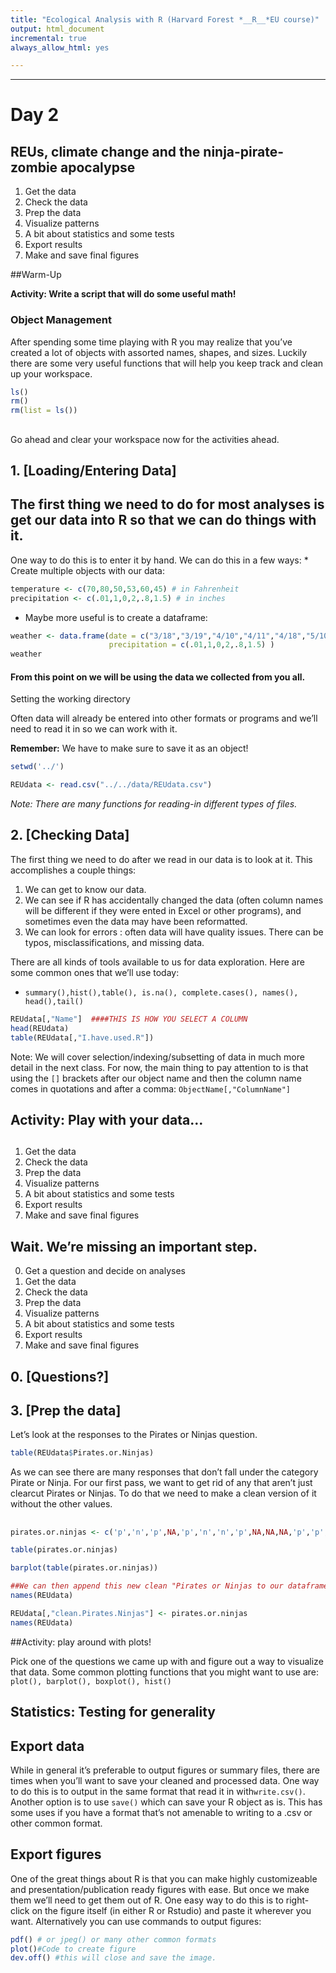 ```yaml
---
title: "Ecological Analysis with R (Harvard Forest *__R__*EU course)"
output: html_document
incremental: true
always_allow_html: yes

---
```

<!-- *** -->

<!-- Lau: add tiny url -->

<!-- Data =  -->

<!-- # Day 1 -->

<!-- - [Getting setup]  -->
<!-- - [Coding basics]  -->
<!-- - [R as a second language]  -->
<!-- - [R Community = Packages + help?] -->
<!-- - [Plotting]  -->

<!-- #  -->

<!-- ## [Getting setup]  -->
<!-- - Install the newest version of __RStudio__ from [here](https://www.rstudio.com/products/rstudio/#Desktop) -->
<!--  - You do not need RStudio to run R. We do suggest it however for the -->
<!--       improvements it offers over the default R GUI (a more seamless -->
<!--       integration of scripts, console and graphs) along with some -->
<!--       other additional features. -->
<!--  - While RStudio offers some point-and-click GUI alternatives, we will -->
<!--    not be using or teaching them in this class. -->

<!-- ## Set up your project space -->

<!-- - Create a directory on your Desktop called Rwksp -->
<!-- - Create the following folders: -->
<!--  - data (This is self explanatory) -->
<!--  - src (This is where your code lives) -->
<!--  - docs (This is where other files that aren't code or data should live) -->
<!-- - I also suggest creating a README file for you to put some general -->
<!--   notes about the workshop -->

<!-- ## Say hello to the Console... -->

<!-- The Console is a command line where you can enter text, as if you are "talking" -->
<!-- to the computer. -->

<!-- ```{r} -->


<!-- ``` -->

<!-- ## Activity: Try out some math -->

<!-- ```{r} -->


<!-- ``` -->


<!-- ```{r} -->
<!-- 2+2 -->
<!-- 2-2 -->
<!-- 2*2 -->
<!-- 2/2 -->
<!-- 2%*%2 -->
<!-- ``` -->

<!-- ## Operators, Objects and Functions -->

<!-- Operators are characters that do things like math, logical operations, -->
<!-- equalities, etc. -->

<!-- Objects (aka. variables) are names that can "store" information, like -->
<!-- data.  -->

<!-- Functions are special types of objects that can do things, they all -->
<!-- have the form of <tt>**name**</tt>(*arguments*). For example: -->

<!-- ```{r, eval=FALSE} -->
<!-- help('help') -->
<!-- ``` -->

<!-- ##Data types and Object classes -->

<!-- There are multiple data types, but for now we just want you to be -->
<!-- aware that are different types:  characters vs. numbers vs. logical -->

<!-- If you do not use "" (or ''), R will read whatever word/combination of -->
<!-- characters you type as an object. Therefore R will read ``` ABCD ``` -->
<!-- as an attempt to call an object that doesn't exist, but ``` "ABCD" ``` as a character string.   -->

<!-- ## Activity: What can we do with objects? -->

<!-- ##  -->

<!-- ```{r, results = T} -->
<!-- x <- 4 -->
<!-- y <- 6 -->
<!-- x + y -->
<!-- z <- "Hello Harvard Forest" -->
<!-- print(z) -->
<!-- ``` -->

<!-- ##  -->

<!-- We will go more in on object classes later in the workshop, but for -->
<!-- now there is one important class you need to know and that is vectors. -->
<!-- Vectors are objects that have multiple numbers (or strings, or -->
<!-- logicals, etc) contained within.  To create a vector do the following: -->
<!-- ``` objectname <- c(1,2,3,4,5)``` . ```c()``` is a function that -->
<!-- stands for concatenate. -->


<!-- ## Activity: What if we want to store more than one value at a time? -->

<!-- ##  -->

<!-- ```{r, results = T} -->
<!-- v <- c(1,2,3,4,10)  -->
<!-- sum(v) -->

<!-- v2 <- c(10,15,20,30,40) -->
<!-- v + v2 -->

<!-- ``` -->

<!-- ##  -->
<!-- ## [R as a second language]  -->

<!-- - Learning R (or any computer language) is similar to learning a foreign language. -->
<!-- - You have to learn more than just the words: you have to learn the -->
<!--   grammar, punctuation and syntax of the language. -->
<!-- - Just like in a foreign language, R has many commands that are -->
<!--  cognates of English words.  This is helpful when learning, as you -->
<!--  often can figure out what a function does from its name alone. -->
<!-- - Though be wary, just like in human languages there are -->
<!--  sometimes false cognates. -->

<!-- ## Can you guess what the following functions do? -->

<!-- ```{r, eval = FALSE}  -->
<!-- mean(x)  -->
<!-- max(x)  -->
<!-- plot(x)  -->
<!-- Map(x)  -->
<!-- ``` -->

<!-- ## About arguments... -->

<!-- - Most functions have default settings for most arguments -->
<!-- - You don't always have to state the argument name, R infers from the -->
<!--   ordering of the arguments -->
<!-- - Like Las Vegas, what happens in a function, stays inside a function -->
<!--   (most of the time...), so you don't have to worry about argument -->
<!--   names that are inside of functions over-writing your objects outside -->
<!--   of the function -->
<!-- - Use <tt>tab</tt> to try and complete the names of functions and -->
<!--   arguments -->

<!-- ## Activity: Pick a function and explore the arguments! -->

<!-- ##  -->

<!-- 1. <tt>help()</tt> or <tt>?</tt> -->
<!-- 2. Use tab completion -->

<!-- ## Scripting -->

<!-- A script is a file that you can store your code for later use! -->

<!-- So, open up a new script file and save it to your Rwksp/src directory. -->

<!-- Commenting can be done using <tt>#</tt> because R will ignore the -->
<!-- entire line to the right of it.  -->


<!-- ## Style and Annotation -->

<!-- Be sure to use style (i.e. formatting of your code) and annotation -->
<!-- that will make your code usable later by others and yourself!  -->

<!-- > 1. R script names should always end in .R -->
<!-- > 2. Try and keep names simple, i.e. 3-5 characters, lowercase -->
<!-- > 3. Put spaces around operators and after commas and before left parentheses except after function names -->
<!-- > 4. Use <tt> <- </tt> for assignment, rather than <tt>=</tt> -->
<!-- > 5. For more info on appropriate formatting, see http://stat405.had.co.nz/r-style.html -->



***
# Day 2

## REUs, climate change and the ninja-pirate-zombie apocalypse

1. Get the data 
2. Check the data
3. Prep the data
4. Visualize patterns
5. A bit about statistics and some tests
6. Export results
7. Make and save final figures

 
##Warm-Up 

__Activity: Write a script that will do some useful math!__
                                                                               
### Object Management
After spending some time playing with R you may realize that you've created 
a lot of objects with assorted names, shapes, and sizes. Luckily there are some
very useful functions that will help you keep track and clean up your workspace.
                                                                               
```r
ls()
rm()
rm(list = ls())
```

## 

Go ahead and clear your workspace now for the activities ahead.

## 1.  [Loading/Entering Data]

## The first thing we need to do for most analyses is get our data into R so that we can do things with it.

One way to do this is to enter it by hand.  We can do this in a few ways:
* Create multiple objects with our data:
```r
temperature <- c(70,80,50,53,60,45) # in Fahrenheit
precipitation <- c(.01,1,0,2,.8,1.5) # in inches
```

* Maybe more useful is to create a dataframe:

```r
weather <- data.frame(date = c("3/18","3/19","4/10","4/11","4/18","5/10"),temperature = c(70,80,50,53,60,45), 
                      precipitation = c(.01,1,0,2,.8,1.5) )
weather
```
                                                                               
#### __From this point on we will be using the data we collected from you all.__

<!-- Lau: double check flow -->

Setting the working directory

Often data will already be entered into other formats or programs and
we'll need to read it in so we can work with it.



__Remember:__ We have to make sure to save it as an object!
```r
setwd('../')

```

```r
REUdata <- read.csv("../../data/REUdata.csv")

```

_Note: There are many functions for reading-in different types of files._


## 2.  [Checking Data]


The first thing we need to do after we read in our data is to look at it.  This accomplishes a couple things:

1. We can get to know our data.
2. We can see if R has accidentally changed the data (often column names will be different if they were ented in Excel or other programs), and sometimes even the data may have been reformatted.
3. We can look for errors : often data will have quality issues. There can be typos,
misclassifications, and missing data.


There are all kinds of tools available to us for data exploration. Here are some common ones that we'll use today:

* ```summary(),hist(),table(), is.na(), complete.cases(), names(), head(),tail()```

```r
REUdata[,"Name"]  ####THIS IS HOW YOU SELECT A COLUMN
head(REUdata)
table(REUdata[,"I.have.used.R"])

```

Note: We will cover selection/indexing/subsetting of data in much more detail in the next class. 
For now, the main thing to pay attention to is that using the ```[]``` brackets after 
our object name and then the column name comes in quotations and after a comma: ```ObjectName[,"ColumnName"]```

## Activity: Play with your data...

## 

1. Get the data 
2. Check the data
3. Prep the data
4. Visualize patterns
5. A bit about statistics and some tests
6. Export results
7. Make and save final figures


## Wait. We're missing an important step.

0. Get a question and decide on analyses
1. Get the data 
2. Check the data
3. Prep the data
4. Visualize patterns
5. A bit about statistics and some tests
6. Export results
7. Make and save final figures

## 0. [Questions?]

<!-- Matt will cover this -->


## 3. [Prep the data]

Let's look at the responses to the Pirates or Ninjas question.
```r
table(REUdata$Pirates.or.Ninjas)
```

As we can see there are many responses that don't fall under the category Pirate or Ninja. For our first pass,
we want to get rid of any that aren't just clearcut Pirates or Ninjas. 
To do that we need to make a clean version of it without the other values.

##

```r
pirates.or.ninjas <- c('p','n','p',NA,'p','n','n','p',NA,NA,NA,'p','p',NA,'p',NA,'p','n',NA,'n','n',NA)

table(pirates.or.ninjas)

barplot(table(pirates.or.ninjas))

##We can then append this new clean "Pirates or Ninjas to our dataframe"
names(REUdata)

REUdata[,"clean.Pirates.Ninjas"] <- pirates.or.ninjas
names(REUdata)

```

##Activity: play around with plots!

Pick one of the questions we came up with and figure out a way to visualize that data. 
Some common plotting functions that you might want to use are: ```plot(), barplot(), boxplot(), hist()```



## Statistics: Testing for generality

<!-- Matt: add PDQ stats intro and search with google -->



## Export data

While in general it's preferable to output figures or summary files, there are times when you'll 
want to save your cleaned and processed data.   One way to do this is to output in the same 
format that read it in with```write.csv()```.  Another option is to use ```save()``` which can 
save your R object as is. This has some uses if you have a 
format that's not amenable to writing to a .csv or other common format.

## Export figures

One of the great things about R is that you can make highly customizeable and presentation/publication ready
figures with ease. But once we make them we'll need to get them out of R.
One easy way to do this is to right-click on the figure itself (in either R or Rstudio) and paste it wherever you want.
Alternatively you can use commands to output figures:
```r
pdf() # or jpeg() or many other common formats
plot()#Code to create figure
dev.off() #this will close and save the image.
```

<!-- # Day 3  -->

<!-- - [Stats and science]  -->
<!-- - [Results: organization and reporting] -->
<!-- - [Life-long lea**R**ning] -->

<!-- ### [R Community = Packages + help?] -->

<!-- - As we mentioned before one of the great things about R is the -->
<!--   community that comes with it. This is helpful in many ways, a few of -->
<!--   which we'll discuss a bit more in depth: -->

<!-- ## [Data manipulation] -->

<!-- * Vectors - indexing -->
<!-- * Matrices - rows and column -->
<!-- * Data Frames - mixing data types -->
<!-- * Lists - applys -->

<!-- ![list example](img/CO2_qPVWsAAErbv.png) -->


<!-- ## -->

<!-- Perhaps the most important resource out there to a new R user are -->
<!-- packages.  While base R comes with many handy functions you will -->
<!-- quickly reach a point where you want to do something that the basic -->
<!-- functions don't cover. -->

<!-- Packages to the rescue! Many people have already poured hours into -->
<!-- creating new functions that do many, many different things.  They -->
<!-- bundle to these functions into 'packages' that are then made freely -->
<!-- available. -->

<!-- ## -->

<!-- First we need to know the package name so we can install it: -->

<!-- ```{r, eval = FALSE} -->
<!-- install.packages("raster") -->
<!-- ``` -->

<!-- ## -->

<!-- You only have to install a package once on your computer. Once it is -->
<!-- installed we can then load it into any script in the future: -->

<!-- ```{r, eval = FALSE} -->
<!-- library("raster") -->
<!-- ``` -->


<!-- ## -->

<!-- Once loaded, we can now use any of the functions from that package: -->

<!-- ```{r, eval = FALSE, warning= FALSE} -->
<!-- library("raster") -->
<!-- r <- raster(matrix(1:25,5,5)) -->
<!-- plot(r) -->
<!-- ``` -->

<!-- ## -->

<!-- This can save you from having to reinvent the wheel each time you need -->
<!-- to do something new! -->

<!-- - Help literature: it can be daunting trying to remember what every -->
<!--   function does and what input is needed to run that function?  Your -->
<!--   new best friend is this simple command: `?function.name` .  Putting -->
<!--   a `?` in front of any function and running that line will bring up -->
<!--   the documentation for that function that should tell you everything -->
<!--   you need to know to use it. -->
<!-- - Stack Overflow and various other online resources: There is already -->
<!--   an abundance of information and tips about R -->
<!--   online. [Stack Overflow](http://stackoverflow.com/) especially often -->
<!--   has questions and answers that may help you figure out whats going -->
<!--   on with your code.  As R continues to grow in popularity, there are -->
<!--   more and more specialized sites devoted to various disciplines that -->
<!--   use R. -->
<!-- ## -->



<!-- ## [Stats and science]  -->

<!-- ## [Results: organization and reporting] -->

<!-- ## [Life-long lea**R**ning] -->


<!-- #  -->

<!-- - TBD: Optional Hacker Session 1 and 2 (e.g. GIS and mapping, iterative -->
<!--   functions, accessing the Harvard Forest Archives, linear algebra, -->
<!--   making Shiny or Leaflet apps) -->



<!-- # [Why R?]  -->

<!-- <div class="notes"> -->

<!-- - Introduce yourselves (role at HF, experience with programming and -->
<!-- analyses, fun fact) -->

<!-- </div> -->


<!-- ##  -->

<!-- R is obviously not the only option when it comes to programming -->
<!--      languages. Ditto for statistical tools. In fact, everything you -->
<!--      can do in R you can probably do in any number of other -->
<!--      programs/languages/webapps/etc.  -->

<!-- So why do we teach R? -->

<!-- ##  -->

<!-- R is immediately useful. Once you know even a little bit it can save -->
<!-- you time over programs like Excel and Google sheets.  With only 2 -->
<!-- lines of code we can create a dataset AND plot it.  With three we can -->
<!-- add custom text. -->

<!-- ##  -->

<!-- ```{r, eval=TRUE} -->

<!-- fake_data <- rnorm(45,mean = 240, sd = 12) -->
<!-- hist(fake_data, col = "lightblue") -->
<!-- text(x = 242, y = 4, "How long would this take in Excel?" , font = 2,cex = 1.2,  col = "red") -->

<!-- ``` -->

<!-- ##  -->

<!-- > - R is growing in popularity - not just for statistics, it is being -->
<!--   adopted for a variety of uses. -->
<!--  > - This means that learning even just the basics can help you in many -->
<!--       paths, not just if you end up teaching REUs at Harvard Forest ;) -->
<!--  > - Pragmatically: Knowing R is an extremely marketable skill in -->
<!--       research, finance, etc. -->
<!--  > - This also means there's a growing community out there to help you - -->
<!--       more on this in a bit. -->

<!-- ##  -->
<!-- > - R is open-source and free. -->
<!--  > - This aligns with our philosophy of open access, documented science. -->
<!--  > - Pragmatically: You and your collaborators will always have access -->
<!--  to it regardless of funds and institutional affiliation. -->

<!-- ## Leaflet -->

<!-- ```{r, echo = TRUE, eval = FALSE} -->
<!-- library("leaflet") -->
<!-- content <- paste(sep = "<br/>", -->
<!--                  "<b><a href='http://harvardforest.fas.harvard.edu'>Harvard Forest</a></b>", -->
<!--                   "REU R Introduction" -->
<!-- ) -->
<!-- m <- leaflet() %>% -->
<!--   addTiles() %>% -->
<!--   addPopups(lat = 42.5315, lng = -72.1899,  content)  -->
<!-- m  -->
<!-- ``` -->

<!-- ##  -->

<!-- ```{r, echo = FALSE} -->
<!-- library("leaflet") -->
<!-- content <- paste(sep = "<br/>", -->
<!--                  "<b><a href='http://harvardforest.fas.harvard.edu'>Harvard Forest</a></b>", -->
<!--                   "REU R Introduction" -->
<!-- ) -->
<!-- m <- leaflet() %>% -->
<!--   addTiles() %>% -->
<!--   addPopups(lat = 42.5315, lng = -72.1899,  content)  -->
<!-- m  -->
<!-- ``` -->

<!-- ## Shiny -->

<!-- - https://ecoapps.shinyapps.io/lvpredatorprey/ -->
<!-- - http://shiny.rstudio.com/gallery/ -->

<!-- ##  -->

<!-- <div class="notes"> -->

<!-- - Bring laptops, preferably with RStudio already installed -->
<!-- - Pen/paper for notes -->
<!-- - We'll make notes available that morning -->
<!-- - Thursday-Thursday-Friday -->
<!-- - Mentors are discouraged from attending, we'll keep them up to date -->
<!-- - Any questions? -->
<!-- - Questionnaire -->

<!-- </div> -->
